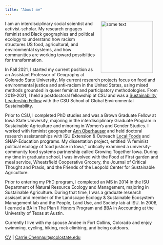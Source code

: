 ```yaml
---
title: "About me"
---
```


<img src="carrie-0115-2.JPG" alt="some text" style="float:right" hspace="20"
width="170">I am an interdisciplinary social scientist and activist-scholar. My research engages feminist and Black geographies and political ecology to understand how racism structures US food, agricultural, and environmental systems, and how communities are working toward possibilties for transformation.

In Fall 2021, I started my current position as an Assistant Professor of Geography at Colorado State University. My current research projects focus on food and environmental justice and anti-racism in the United States, using mixed methods grounded in queer feminist and participatory methodologies.  From 2019-2021, I held a postdoctoral fellowship at CSU and was a [Sustainability Leadership Fellow](https://sustainability.colostate.edu/education-and-training/sustainability-leadership-fellows/) with the CSU School of Global Environmental Sustainability.

Prior to CSU, I completed PhD studies and was a Brown Graduate Fellow at Iowa State University, majoring in the interdisciplinary Graduate Program in Sustainable Agriculture and minoring in Women's and Gender Studies. I worked with feminist geographer [Ann Oberhauser](https://soc.iastate.edu/ann-oberhauser/) and held doctoral research assistantships with ISU Extension & Outreach [Local Foods](https://www.extension.iastate.edu/ffed/) and SNAP-Education programs. My dissertation project, entitled "A feminist political ecology of food justice in Iowa," critically examined a university-community food systems partnership called Growing Together Iowa. During my time in graduate school, I was involved with the Food at First garden and meal service, Wheatsfield Cooperative Grocery, the Journal of Critical Thought and Praxis, and the Friends of the Leopold Center for Sustainable Agriculture.

Prior to entering my PhD program, I completed an MS in 2014 in the ISU Department of Natural Resource Ecology and Management, majoring in Sustainable Agriculture. During that time, I was a graduate research assisant and member of the Landscape Ecology & Sustainable Ecosystem Management lab and the People, Land Use, and Society lab at ISU. In 2008, I earned a BA in The Plan II Honors Program and BBA in Accounting at the University of Texas at Austin.

Currently I live with my spouse Andee in Fort Collins, Colorado and enjoy swimming, cycling, hiking, rock climbing, and being outdoors.

[CV](CV_CarrieChennault_Jan2022.pdf) | [Carrie.Chennault@colostate.edu](mailto:Carrie.Chennault@colostate.edu)


